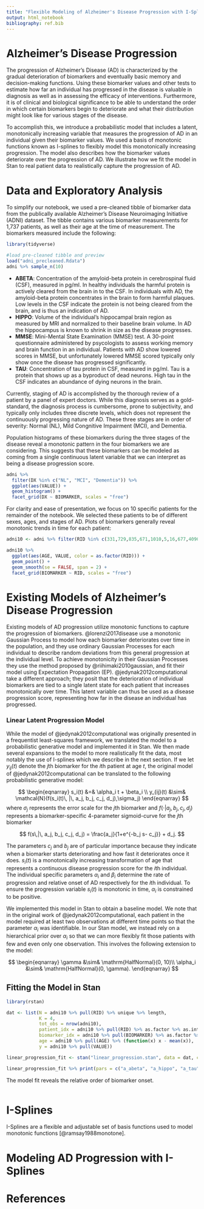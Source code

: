 ```yaml
---
title: "Flexible Modeling of Alzheimer's Disease Progression with I-Splines"
output: html_notebook
bibliography: ref.bib
---
```


# Alzheimer's Disease Progression

The progression of Alzheimer's Disease (AD) is characterized by the gradual deterioration of biomarkers and eventually basic memory and decision-making functions. Using these biomarker values and other tests to estimate how far an individual has progressed in the disease is valuable in diagnosis as well as in assessing the efficacy of interventions. Furthermore, it is of clinical and biological significance to be able to understand the order in which certain biomarkers begin to deteriorate and what their distribution might look like for various stages of the disease.

To accomplish this, we introduce a probabilistic model that includes a latent, monotonically increasing variable that measures the progression of AD in an individual given their biomarker values. We used a basis of monotonic functions known as I-splines to flexibly model this monotonically increasing progression. The model also describes how the biomarker values deteriorate over the progression of AD. We illustrate how we fit the model in Stan to real patient data to realistically capture the progression of AD.

# Data and Exploratory Analysis

To simplify our notebook, we used a pre-cleaned tibble of biomarker data from the publically available Alzheimer's Disease Neuroimaging Initiative (ADNI) dataset. The tibble contains various biomarker measurements for 1,737 patients, as well as their age at the time of measurement. The biomarkers measured include the following:

```r
library(tidyverse)

#load pre-cleaned tibble and preview
load("adni_precleaned.Rdata")
adni %>% sample_n(10)
```

* **ABETA**: Concentration of the amyloid-beta protein in cerebrospinal fluid (CSF), measured in pg/ml. In healthy individuals the harmful protein is actively cleared from the brain in to the CSF. In individuals with AD, the amyloid-beta protein concentrates in the brain to form harmful plaques. Low levels in the CSF indicate the protein is not being cleared from the brain, and is thus an indication of AD.
* **HIPPO**: Volume of the individual's hippocampal brain region as measured by MRI and normalized to their baseline brain volume. In AD the hippocampus is known to shrink in size as the disease progresses.
* **MMSE**: Mini-Mental State Examination (MMSE) test. A 30-point questionnaire administered by psycologists to assess working memory and brain function in an individual. Patients with AD show lowered scores in MMSE, but unfortunately lowered MMSE scored typically only show once the disease has progressed significantly.
* **TAU**: Concentration of tau protein in CSF, measured in pg/ml. Tau is a protein that shows up as a byproduct of dead neurons. High tau in the CSF indicates an abundance of dying neurons in the brain.

Currently, staging of AD is accomplished by the thorough review of a patient by a panel of expert doctors. While this diagnosis serves as a gold-standard, the diagnosis process is cumbersome, prone to subjectivity, and typically only includes three discrete levels, which does not represent the continuously progressing nature of AD. These three stages are in order of severity: Normal (NL), Mild Congnitive Impairment (MCI), and Dementia.

Population histograms of these biomarkers during the three stages of the disease reveal a monotonic pattern in the four biomarkers we are considering. This suggests that these biomarkers can be modeled as coming from a single continuous latent variable that we can interpret as being a disease progression score.

```r
adni %>%
  filter(DX %in% c("NL", "MCI", "Dementia")) %>%
  ggplot(aes(VALUE)) +
  geom_histogram() +
  facet_grid(DX ~ BIOMARKER, scales = "free")
```
For clarity and ease of presentation, we focus on 10 specific patients for the remainder of the notebook. We selected these patients to be of different sexes, ages, and stages of AD. Plots of biomarkers generally reveal monotonic trends in time for each patient:

```r
adni10 <- adni %>% filter(RID %in% c(331,729,835,671,1010,5,16,677,4090,4874))

adni10 %>%
  ggplot(aes(AGE, VALUE, color = as.factor(RID))) +
  geom_point() +
  geom_smooth(se = FALSE, span = 2) +
  facet_grid(BIOMARKER ~ RID, scales = "free")
```


# Existing Models of Alzheimer's Disease Progression

Existing models of AD progression utilize monotonic functions to capture the progression of biomarkers. @lorenzi2017disease use a monotonic Gaussian Process to model how each biomarker deteriorates over time in the population, and they use ordinary Gaussian Processes for each individual to describe random deviations from this general progression at the individual level. To achieve monotonicity in their Gaussian Processes they use the method proposed by @riihimaki2010gaussian, and fit their model using Expectation Propagation (EP). @jedynak2012computational take a different approach; they posit that the deterioration of individual biomarkers are tied to a single latent state for each patient that increases monotonically over time. This latent variable can thus be used as a disease progression score, representing how far in the disease an individual has progressed.

### Linear Latent Progression Model

While the model of @jedynak2012computational was originally presented in a frequentist least-squares framework, we translated the model to a probabilistic generative model and implemented it in Stan. We then made several expansions to the model to more realistically fit the data, most notably the use of I-splines which we describe in the next section. If we let $y_{ij}(t)$ denote the $j$th biomarker for the $i$th patient at age $t$, the original model of @jedynak2012computational can be translated to the following probabilistic generative model:

$$
\begin{eqnarray}
s_i(t) &=& \alpha_i t + \beta_i \\
y_{ij}(t) &\sim& \mathcal{N}(f(s_i(t)\, |\,  a_j, b_j, c_j, d_j),\sigma_j)
\end{eqnarray}
$$
where $\sigma_j$ represents the error scale for the $j$th biomarker and $f(\cdot| a_j, b_j, c_j, d_j)$ represents a biomarker-specific 4-parameter sigmoid-curve for the $j$th biomarker

$$
f(s\,|\, a_j, b_j, c_j, d_j) = \frac{a_j}{1+e^{-b_j s- c_j}} + d_j.
$$

The parameters $c_j$ and $b_j$ are of particular importance because they indicate when a biomarker starts deteriorating and how fast it deteriorates once it does. $s_i(t)$ is a monotonically increasing transformation of age that represents a continuous disease progression score for the $i$th individual. The individual specific parameters $\alpha_i$ and $\beta_i$ determine the rate of progression and relative onset of AD respectively for the $i$th individual. To ensure the progression variable $s_i(t)$ is monotonic in time, $\alpha_i$ is constrained to be positive.

We implemented this model in Stan to obtain a baseline model. We note that in the original work of @jedynak2012computational, each patient in the model required at least two observations at different time points so that the parameter $\alpha_i$ was identifiable. In our Stan model, we instead rely on a hierarchical prior over $\alpha_i$ so that we can more flexibly fit those patients with few and even only one observation. This involves the following extension to the model:

$$
\begin{eqnarray}
\gamma &\sim& \mathrm{HalfNormal}(0, 10)\\
\alpha_i &\sim& \mathrm{HalfNormal}(0, \gamma).
\end{eqnarray}
$$

## Fitting the Model in Stan

```r
library(rstan)

dat <- list(N = adni10 %>% pull(RID) %>% unique %>% length,
            K = 4,
            tot_obs = nrow(adni10),
            patient_idx = adni10 %>% pull(RID) %>% as.factor %>% as.integer,
            biomarker_idx = adni10 %>% pull(BIOMARKER) %>% as.factor %>% as.integer,
            age = adni10 %>% pull(AGE) %>% (function(x) x - mean(x)),
            y = adni10 %>% pull(VALUE))

linear_progression_fit <- stan("linear_progression.stan", data = dat, chains = 1, iter = 2000)

linear_progression_fit %>% print(pars = c("a_abeta", "a_hippo", "a_tau", "d_abeta", "d_hippo", "d_tau", "b_hippo", "b_mmse", "b_tau", "c_hippo", "c_mmse", "c_tau", "sigma_abeta", "sigma_hippo", "sigma_mmse", "sigma_tau", "gamma", "alpha", "beta"))
```

The model fit reveals the relative order of biomarker onset.

```r

```



# I-Splines

I-Splines are a flexible and adjustable set of basis functions used to model monotonic functions [@ramsay1988monotone].

# Modeling AD Progression with I-Splines

# References
